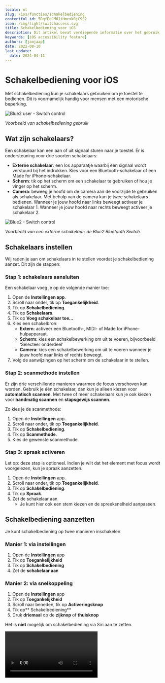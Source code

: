 ```yaml
---
locale: nl
slug: /ios/functies/schakelbediening
contentful_id: 5DqfEeCM0JiHmcxkRjC9S2
icon: /img/light/switchaccess.svg
title: Schakelbediening voor iOS
description: Dit artikel bevat verdiepende informatie over het gebruik van schakelbediening om je iOS toestel te bedienen.
keywords: [iOS accessibility feature]
authors: [janjaap]
date: 2022-08-10
last_update:
  date: 2024-04-11
---
```


# Schakelbediening voor iOS

Met schakelbediening kun je schakelaars gebruiken om je toestel te bedienen. Dit is voornamelijk handig voor mensen met een motorische beperking.

<Image src="/img/light/blue2-user.jpg" alt="Blue2 user - Switch control"/>

*Voorbeeld van schakelbediening gebruik*

## Wat zijn schakelaars?

Een schakelaar kan een aan of uit signaal sturen naar je toestel. Er is ondersteuning voor drie soorten schakelaars:

- **Externe schakelaar**: een los apparaatje waarbij een signaal wordt verstuurd bij het indrukken. Kies voor een Bluetooth-schakelaar of een Made for iPhone-schakelaar.
- **Scherm**: tik op het scherm om een schakelaar te gebruiken of hou je vinger op het scherm.
- **Camera**: beweeg je hoofd om de camera aan de voorzijde te gebruiken als schakelaar. Met behulp van de camera kun je twee schakelaars bedienen. Wanneer je jouw hoofd naar links beweegt activeer je schakelaar 1. Wanneer je jouw hoofd naar rechts beweegt activeer je schakelaar 2.

<Image src="/img/light/Blue2.jpg" alt="Blue2 - Switch control"/>

*Voorbeeld van een externe schakelaar: de Blue2 Bluetooth Switch.*

## Schakelaars instellen

Wij raden je aan om schakelaars in te stellen voordat je schakelbediening aanzet. Dit zijn de stappen:

### Stap 1: schakelaars aansluiten

Een schakelaar voeg je op de volgende manier toe:

1. Open de **Instellingen app**.
2. Scroll naar onder, tik op **Toegankelijkheid**.
3. Tik op **Schakelbediening**.
4. Tik op **Schakelaars**.
5. Tik op **Voeg schakelaar toe…**
6. Kies een schakelbron:
    - **Extern**: activeer een Bluetooth-, MIDI- of Made for iPhone-hulpapparaat.
    - **Scherm**: kies een schakelbewerking om uit te voeren, bijvoorbeeld ‘Selecteer onderdeel’
    - **Camera**: kies een schakelbewerking om uit te voeren wanneer je jouw hoofd naar links of rechts beweegt.
7. Volg de aanwijzingen op het scherm om de schakelaar in te stellen.

### Stap 2: scanmethode instellen

Er zijn drie verschillende manieren waarmee de focus verschoven kan worden. Gebruik je één schakelaar, dan kun je alleen kiezen voor **automatisch scannen**. Met twee of meer schakelaars kun je ook kiezen voor **handmatig scannen** en **stapsgewijs scannen**.

Zo kies je de scanmethode:

1. Open de **Instellingen** app.
2. Scroll naar onder, tik op **Toegankelijkheid**.
3. Tik op **Schakelbediening**.
4. Tik op **Scanmethode**.
5. Kies de gewenste scanmethode.

### Stap 3: spraak activeren

Let op: deze stap is optioneel. Indien je wilt dat het element met focus wordt voorgelezen, kun je spraak aanzetten.

1. Open de **Instellingen** app.
2. Scroll naar onder, tik op **Toegankelijkheid**.
3. Tik op **Schakelbediening**.
4. Tik op **Spraak**.
5. Zet de schakelaar aan.
    - Je kunt hier ook een stem kiezen en de spreeksnelheid aanpassen.

## Schakelbediening aanzetten

Je kunt schakelbediening op twee manieren inschakelen.

### **Manier 1**: via instellingen

1. Open de **Instellingen** app
2. Tik op **Toegankelijkheid**
3. Tik op **Schakelbediening**
4. Zet de **schakelaar aan**

### **Manier 2**: via snelkoppeling

1. Open de **Instellingen** app
2. Tik op **Toegankelijkheid**
3. Scroll naar beneden, tik op **Activeringsknop**
4. Tik op** Schakelbediening**
5. Druk **driemaal** op de **zijknop** of **thuisknop**

Het is **niet** mogelijk om schakelbediening via Siri aan te zetten.

<Video youTubeId="Fd2hBOxY3XY" title="Handleiding: Schakelbediening aanzetten op iOS" name="Switch control iOS - Video"/>

## Schakelbediening uitzetten

Het uitzetten van schakelbediening is een uitdaging, want je moet navigeren via de door jou ingestelde schakelaars. Het is **niet** mogelijk om schakelbediening via Siri uit te zetten.

De makkelijkste manier om schakelbediening uit te zetten is via de snelkoppeling. Dit werkt alleen als je een snelkoppeling voor schakelbediening hebt ingesteld. Activeer de snelkoppeling door driemaal op de zijknop of thuisknop te drukken.

Als je geen snelkoppeling hebt ingesteld, dan is de enige manier via de Instellingen app:

1. Vraag aan Siri: *“Hey Siri, open de toegankelijkheid instellingen”*.
    - Als dit niet lukt, volg dan deze extra stappen:
        1. Druk op schakelaar. Markeer **Meer**. Markeer **Thuis**.
        2. Markeer **Pagina’s**. Druk op schakelaar. Markeer **Verlaag** of **Verhoog**. Druk op schakelaar.
            - Herhaal dit tot je de Instellingen-app ziet.
        3. Markeer de **Instellingen-app**. Druk op schakelaar. Markeer **Tik**. Druk op schakelaar.
        4. Markeer de **Algemeen-groep**. Druk op schakelaar.
        5. Markeer **Algemeen**. Druk op schakelaar.
        6. Markeer **Toegankelijkheid**. Druk op schakelaar. Markeer **Tik**. Druk op schakelaar.
2. Markeer **Aanraken**. Druk op schakelaar. Markeer **Tik**. Druk op schakelaar.
3. Markeer **Schakelbediening**. Druk op schakelaar. Markeer **Tik**. Druk op schakelaar.
4. Markeer de **Schakelbediening-schakelaar**. Druk op schakelaar. Markeer **Tik**. Druk op Schakelaar.
5. Tot slot markeer je **Ja**. Druk op schakelaar. Kies **Tik**.

Schakelbediening staat nu uit!

## Schakelbediening gebruiken

Er zijn drie manieren om onderdelen op het scherm te selecteren: onderdeelscannen, puntscannen en handmatige selectie. De meest standaard manier van selecteren is onderdeelscannen. Helaas zal het vaak voorkomen dat je apps niet volledig kunt bedienen met schakelbediening.

### Onderdeelscannen

Bij onderdeelscannen worden onderdelen of groepen van onderdelen op het scherm om de beurt gemarkeerd. Je gebruikt onderdeelscannen zo:

- Kijk (of luister) hoe het onderdeel of de groep wordt gemarkeerd.
- Wanneer een onderdeel gemarkeerd is, selecteer je deze met de schakelaar die je hebt ingesteld voor ‘selecteren’.
- Wanneer je een groep selecteert, worden vervolgens de onderdelen in die groep gemarkeerd.
- Je verlaat een groep door de schakelaar te gebruiken op het moment dat de onderbroken markering rond de groep of het onderdeel verschijnt.

<Image src="/img/light/onderdeelscannen.jpg" alt="Onderdeelscannen - Switch control - iOS"/>

*Voorbeeld van een geselecteerd onderdeel via onderdeelscannen.*

### Puntscannen

Met puntscannen kun je een onderdeel op het scherm selecteren door het te markeren met de kruisaanwijzers voor het scannen.

Zo schakel je puntscannen in:

1. Selecteer een onderdeel via onderdeelscannen.
2. Wacht tot het menu wordt weergegeven.
3. Selecteer de puntmodus. De brede verticale kruisaanwijzers verschijnen wanneer u het menu sluit.

Zo selecteer je een onderdeel met puntscannen:

1. Zet de brede verticale kruisaanwijzers stil met de selectieschakelaar. Nu verschijnen de smalle verticale kruisaanwijzers.
2. Zet nu de smalle verticale kruisaanwijzers stil met de selectieschakelaar. De smalle scanlijn wordt daarna weergegeven.
3. Herhaal dit om de verticale kruisaanwijzers stil te zetten en te verfijnen.

Zo schakel je puntscannen weer uit:

1. Selecteer een onderdeel via puntscannen.
2. Wacht tot het menu wordt weergegeven.
3. Selecteer ‘Onderdeelmodus’.

<Image src="/img/light/puntscannen.jpg" alt="Puntscannen - Switch control - iOS"/>

*Voorbeeld met kruisaanwijzers via puntscannen.*

### Handmatige selectie

Als je meerdere schakelaars gebruikt, kun je voor elke schakelaar een actie instellen.

Je kan bijvoorbeeld bij de eerste schakelaar instellen om naar volgende te gaan. Bij de tweede schakelaar kun je instellen dat er een tik wordt uitgevoerd. Op deze manier kun je met de ene schakelaar navigeren en met de andere schakelaar tikken.

<Image src="/img/light/meerdere-schakelaars-768x669.png" alt="Meerdere schakelaars - Switch control - iOS"/>

*Voorbeeld met meerdere aangesloten schakelaars.*

## Schakelbediening menu

Wanneer je een onderdeel hebt geselecteerd, wordt er een menu getoond met de mogelijkheden voor dat onderdeel. Selecteer de puntjes onder in het menu om meer opties weer te geven.

De volgende opties zijn beschikbaar:

- Klikken op de thuisknop
- Dubbelklikken op de thuisknop voor multitasking
- Het berichtencentrum of bedieningspaneel openen
- De knop voor de sluimerstand indrukken om het apparaat te vergrendelen
- Het apparaat roteren
- De geluidsschakelaar aan- of uitzetten
- Drukken op de volumeknoppen
- De thuisknop ingedrukt houden om Siri te openen
- Driemaal klikken op de thuisknop
- Het apparaat schudden
- De thuisknop en de knop voor de sluimerstand tegelijk indrukken om een schermafbeelding te maken

<Image src="/img/light/schakelbediening-menu.jpg" alt="Schakelbediening menu - Switch control - iOS"/>

*Hier vind je het schakelbediening menu*

## Schakelbediening leren

Wil je nog meer leren over het gebruiken van schakelbediening? Apple heeft diverse handleidingen geschreven:

- [Schakelbediening gebruiken om te navigeren](https://support.apple.com/nl-nl/HT201370)
- [Schakelbediening gebruiken om een ander Apple apparaat te bedienen](https://support.apple.com/nl-nl/HT205644)
